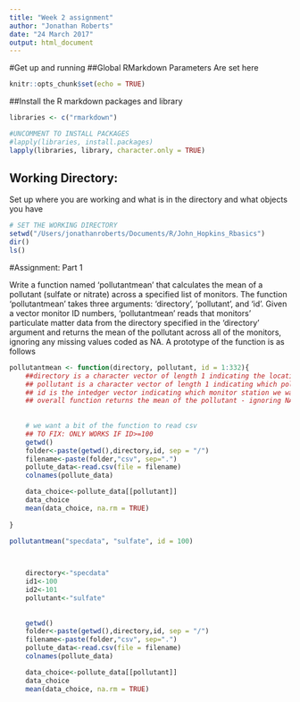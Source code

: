 ```yaml
---
title: "Week 2 assignment"
author: "Jonathan Roberts"
date: "24 March 2017"
output: html_document
---
```


#Get up and running
##Global RMarkdown Parameters
Are set here

```r
knitr::opts_chunk$set(echo = TRUE)
```

##Install the R markdown packages and library

```r
libraries <- c("rmarkdown")

#UNCOMMENT TO INSTALL PACKAGES
#lapply(libraries, install.packages)
lapply(libraries, library, character.only = TRUE)
```


## Working Directory: 
Set up where you are working and what is in the directory and what objects you have

```r

# SET THE WORKING DIRECTORY
setwd("/Users/jonathanroberts/Documents/R/John_Hopkins_Rbasics")
dir()
ls()

```

#Assignment: Part 1

Write a function named 'pollutantmean' that calculates the mean of a pollutant (sulfate or nitrate) across a specified list of monitors. The function 'pollutantmean' takes three arguments: 'directory', 'pollutant', and 'id'. Given a vector monitor ID numbers, 'pollutantmean' reads that monitors' particulate matter data from the directory specified in the 'directory' argument and returns the mean of the pollutant across all of the monitors, ignoring any missing values coded as NA. A prototype of the function is as follows

```r

pollutantmean <- function(directory, pollutant, id = 1:332){
    ##directory is a character vector of length 1 indicating the location of the CCSV        files
    ## pollutant is a character vector of length 1 indicating which pollutant we want to call data on: either sulfate or nitrate
    ## id is the intedger vector indicating which monitor station we want
    ## overall function returns the mean of the pollutant - ignoring NA's
    
    
    # we want a bit of the function to read csv
    ## TO FIX: ONLY WORKS IF ID>=100
    getwd()    
    folder<-paste(getwd(),directory,id, sep = "/")
    filename<-paste(folder,"csv", sep=".")
    pollute_data<-read.csv(file = filename)
    colnames(pollute_data) 

    data_choice<-pollute_data[[pollutant]]
    data_choice
    mean(data_choice, na.rm = TRUE)
    
}

pollutantmean("specdata", "sulfate", id = 100)
 


    directory<-"specdata"
    id1<-100
    id2<-101
    pollutant<-"sulfate"
    
    
    getwd()    
    folder<-paste(getwd(),directory,id, sep = "/")
    filename<-paste(folder,"csv", sep=".")
    pollute_data<-read.csv(file = filename)
    colnames(pollute_data) 

    data_choice<-pollute_data[[pollutant]]
    data_choice
    mean(data_choice, na.rm = TRUE)



```






